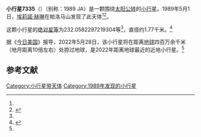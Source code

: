 {{Infobox planet
| bgcolour = #FFFFC0
| name = 7335
| symbol = 
| image = 
| caption = 
| discovery = yes
| discovery_ref = 
| discoverer = [[埃莉諾·赫琳|埃莉諾·赫琳]]
| discovery_site = [[帕洛马山|帕洛马山]] 
| discovered = 1989年5月1日
| designations = yes
| mp_name = 
| named_after = 
| alt_names = 
| mp_category = [[阿波罗型小行星|阿波罗型小行星]]
| orbit_ref = <ref name="a">[http://ssd.jpl.nasa.gov/sbdb.cgi?sstr=7335 7335] {{Wayback|url=http://ssd.jpl.nasa.gov/sbdb.cgi?sstr=7335 |date=20201124023947 }}，小行星數據庫瀏覽器（JPL Small-Body Database Browser）－[[美国国家航空航天局|美国国家航空航天局]]喷气推进实验室</ref>
| epoch = 2456400.5 (2013年4月18日更新)
| aphelion = {{convert|2.627836094259758|AU|km|3|abbr=on|lk=out}}
| perihelion = {{convert|.9133382165974624|AU|km|3|abbr=on}}
| semimajor = {{convert|1.77058715542861|AU|km|3|abbr=on}}
| eccentricity = 0.484160826
| period = 860.5465957 [[日|日]]<br />2.36[[儒略年|儒略年]]
| avg_speed = 
| inclination = 15.21267114850263
| asc_node = 61.43153007456952
| mean_anomaly = 
| arg_peri = 232.0582297219304
| satellites = 
| physical_characteristics = yes
| dimensions = 
| mass = 
| density = 
| surface_grav = 
| escape_velocity = 
| sidereal_day = 
| axial_tilt = 
| pole_ecliptic_lat = 
| pole_ecliptic_lon = 
| albedo = 
| temperatures= 
| temp_name1 = 
| mean_temp_1 = 
| max_temp_1 = 
| temp_name2 = 
| max_temp_2 = 
| spectral_type = 
| abs_magnitude = 232.0582297219304
}}

'''小行星7335'''（{{lang-en|7335}}）（别称：1989 JA）是一颗围绕[[太阳|太阳]][[公转|公转]]的[[小行星|小行星]]。1989年5月1日，[[埃莉諾·赫琳|埃莉諾·赫琳]]在帕洛马山发现了此天体<ref name="a" /><ref>{{cite news|title=小行星列表|url=http://cfa-www.harvard.edu/iau/lists/NumberedMPs.txt|accessdate=2013-07-08|newspaper=哈佛大学|archive-date=2008-05-17|archive-url=https://web.archive.org/web/20080517010638/http://cfa-www.harvard.edu/iau/lists/NumberedMPs.txt|dead-url=no}}</ref>。

这颗小行星的[[绝对星等|绝对星等]]为232.0582297219304等<ref name="a" />，直径约1.77千米。<ref name=":0">{{Cite web|title=NASA：一颗直径1.77千米的小行星将于5月27日掠过地球|url=https://www.thepaper.cn/newsDetail_forward_18239214|access-date=2022-05-28|author=澎湃新闻记者 南博一|date=2022-05-24}}</ref>

据《[[今日美國|今日美国]]》报导，2022年5月28日，该小行星将在距离[[地球|地球]]四百万余千米（地月距离10倍左右）处掠过地球，是2022年距离地球最近的近地小行星。<ref name=":0" />

==参考文献==
{{reflist}}
{{Minor Planet Number|[[小行星7334|小行星7334]]|[[小行星7336|小行星7336]]}}

{{小天体}}

[[Category:小行星带天体|Category:小行星带天体]]
[[Category:1989年发现的小行星|Category:1989年发现的小行星]]

{{asteroid-stub}}